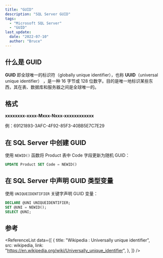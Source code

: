 ```yaml
---
title: "GUID"
description: "SQL Server GUID"
tags:
  - "Microsoft SQL Server"
  - "GUID"
last_update:
  date: "2022-07-10"
  author: "Bruce"
---
```



## 什么是 GUID

**GUID** 即全球唯一的标识符（globally unique identifier），也称 **UUID**（universal unique identifier） ，是一种 16 字节或 128 位数字。目的是唯一地标识某些东西，其在表、数据库和服务器之间是<TH>全球唯一</TH>的。

## 格式

**xxxxxxxx-xxxx-Mxxx-Nxxx-xxxxxxxxxxxx**

例：69121893-3AFC-4F92-85F3-40BB5E7C7E29

## 在 SQL Server 中创建 GUID

使用 `NEWID()` 函数将 Product 表中 Code 字段更新为随机 GUID：

```sql title="SQL Server"
UPDATE Product SET Code = NEWID()
```

## 在 SQL Server 中声明 GUID 类型变量

使用 `UNIQUEIDENTIFIER` 关键字声明 GUID 变量：

```sql
DECLARE @UNI UNIQUEIDENTIFIER;
SET @UNI = NEWID();
SELECT @UNI;
```

## 参考

<ReferenceList
  data={[
    {
      title: "Wikipedia : Universally unique identifier",
      src: wikipedia,
      link: "https://en.wikipedia.org/wiki/Universally_unique_identifier",
    },
  ]}
/>
